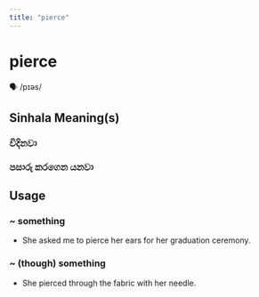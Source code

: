 ```yaml
---
title: "pierce"
---
```


# pierce

🗣️ /pɪəs/

## Sinhala Meaning(s)

### විදිනවා
### පසාරු කරගෙන යනවා

## Usage

### ~ something

- She asked me to pierce her ears for her graduation ceremony.


### ~ (though) something

- She pierced through the fabric with her needle.

